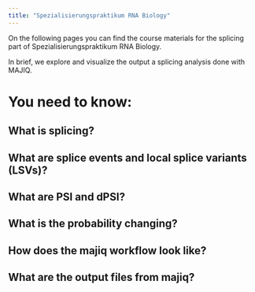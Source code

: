 ```yaml
---
title: "Spezialisierungspraktikum RNA Biology"
---
```


On the following pages you can find the course materials for the splicing part of Spezialisierungspraktikum RNA Biology.

In brief, we explore and visualize the output a splicing analysis done with MAJIQ.


# You need to know:

## What is splicing?


## What are splice events and local splice variants (LSVs)?


## What are PSI and dPSI?

## What is the probability changing?

## How does the majiq workflow look like?


## What are the output files from majiq?


